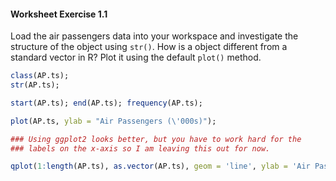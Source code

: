 
#### Worksheet Exercise 1.1

Load the air passengers data into your workspace and investigate the
structure of the \texttt{ts} object using ``str()``. How is a
\texttt{ts} object different from a standard vector in R? Plot it
using the default ``plot()`` method.



```r

class(AP.ts);
str(AP.ts);
```

```r
start(AP.ts); end(AP.ts); frequency(AP.ts);
```

```r
plot(AP.ts, ylab = "Air Passengers (\'000s)");
```

```r
### Using ggplot2 looks better, but you have to work hard for the
### labels on the x-axis so I am leaving this out for now.

qplot(1:length(AP.ts), as.vector(AP.ts), geom = 'line', ylab = 'Air Passengers (\'000s)');
```
